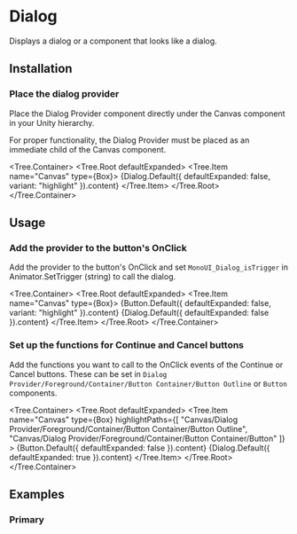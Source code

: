 
# Dialog

Displays a dialog or a component that looks like a dialog.

<ComponentsTabs component={Dialog.Default()} />

## Installation

### Place the dialog provider

Place the Dialog Provider component directly under the Canvas component in your Unity hierarchy.

<Callout>
  For proper functionality, the Dialog Provider must be placed as an immediate child of the Canvas component.
</Callout>

<Tree.Container>
  <Tree.Root defaultExpanded>
    <Tree.Item name="Canvas" type={Box}>
      {Dialog.Default({ defaultExpanded: false, variant: "highlight" }).content}
    </Tree.Item>
  </Tree.Root>
</Tree.Container>

## Usage

<Steps>

### Add the provider to the button's OnClick

Add the provider to the button's OnClick and set `MonoUI_Dialog_isTrigger` in Animator.SetTrigger (string) to call the dialog.

<Tree.Container>
  <Tree.Root defaultExpanded>
    <Tree.Item name="Canvas" type={Box}>
      {Button.Default({ defaultExpanded: false, variant: "highlight" }).content}
      {Dialog.Default({ defaultExpanded: false }).content}
    </Tree.Item>
  </Tree.Root>
</Tree.Container>


### Set up the functions for Continue and Cancel buttons

Add the functions you want to call to the OnClick events of the Continue or Cancel buttons. These can be set in `Dialog Provider/Foreground/Container/Button Container/Button Outline` or `Button` components.

<Tree.Container>
  <Tree.Root defaultExpanded>
    <Tree.Item
      name="Canvas"
      type={Box}
      highlightPaths={[
        "Canvas/Dialog Provider/Foreground/Container/Button Container/Button Outline",
        "Canvas/Dialog Provider/Foreground/Container/Button Container/Button"
      ]}
    >
      {Button.Default({ defaultExpanded: false }).content}
      {Dialog.Default({ defaultExpanded: true }).content}
    </Tree.Item>
  </Tree.Root>
</Tree.Container>

</Steps>

## Examples

### Primary

<ComponentsTabs component={Dialog.Default()} />
